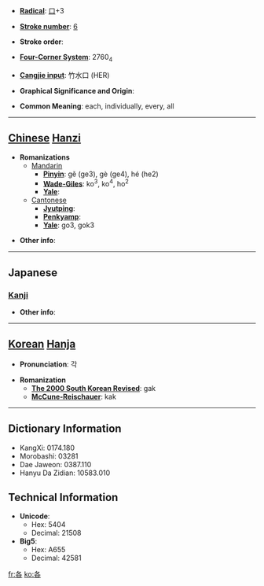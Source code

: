* '''[[Wiktionary:Chinese radical index| Radical]]''': [[Wiktionary:Chinese radical index 口|口]]+3

* '''[[Wiktionary:Chinese total strokes index|Stroke number]]''': [[Wiktionary:Chinese total strokes index 6|6]]

* '''Stroke order''': 

* '''[[Wiktionary:Chinese four corner index|Four-Corner System]]''': 2760<sub>4</sub>

* '''[[Wiktionary:Chinese Cangjie index|Cangjie input]]''': 竹水口 (HER)

* '''Graphical Significance and Origin''': 

* '''Common Meaning''': each, individually, every, all

----

== [[Chinese]] [[Hanzi]] ==

* '''Romanizations'''
** [[Mandarin]]
*** '''[[Pinyin]]''': gě (ge3), gè (ge4), hé (he2)
*** '''[[Wade-Giles]]''': ko<sup>3</sup>, ko<sup>4</sup>, ho<sup>2</sup>
*** '''[[Yale]]''': 
**[[Cantonese]]
***'''[[Jyutping]]''':
***'''[[Penkyamp]]''': 
***'''[[Yale]]''': go3, gok3

* '''Other info''': 

----

==Japanese==
===[[Kanji]]===
{{kanji|on readings=[[かく]] (kaku)|kun readings=[[おのおの]] (onoono)}}

* '''Other info''':  

----

== [[Korean]] [[Hanja]] ==

* '''Pronunciation''': 각

* '''Romanization'''
** '''[[The 2000 South Korean Revised Romanization|The 2000 South Korean Revised]]''': gak
** '''[[McCune-Reischauer]]''': kak

----

== Dictionary Information ==

* KangXi: 0174.180
* Morobashi: 03281
* Dae Jaweon: 0387.110
* Hanyu Da Zidian: 10583.010

== Technical Information ==

* '''Unicode''':
** Hex: 5404
** Decimal: 21508
* '''Big5''':
** Hex: A655
** Decimal: 42581

[[fr:各]]
[[ko:各]]